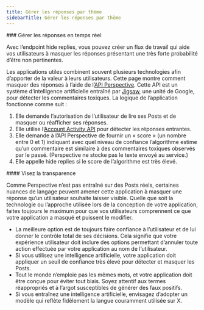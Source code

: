 ```yaml
---
title: Gérer les réponses par thème
sidebarTitle: Gérer les réponses par thème
---
```




<div id="manage-replies-in-realtime">
  ### Gérer les réponses en temps réel
</div>

Avec l’endpoint hide replies, vous pouvez créer un flux de travail qui aide vos utilisateurs à masquer les réponses présentant une très forte probabilité d’être non pertinentes.

Les applications utiles combinent souvent plusieurs technologies afin d’apporter de la valeur à leurs utilisateurs. Cette page montre comment masquer des réponses à l’aide de l’[API Perspective](https://www.perspectiveapi.com/). Cette API est un système d’intelligence artificielle entraîné par [Jigsaw](https://jigsaw.google.com/), une unité de Google, pour détecter les commentaires toxiques. La logique de l’application fonctionne comme suit :

1.  Elle demande l’autorisation de l’utilisateur de lire ses Posts et de masquer ou réafficher ses réponses.
2.  Elle utilise l’[Account Activity API](https://developer.x.com/en/docs/x-api/v1/accounts-and-users/subscribe-account-activity/overview) pour détecter les réponses entrantes.
3.  Elle demande à l’API Perspective de fournir un « score » (un nombre entre 0 et 1) indiquant avec quel niveau de confiance l’algorithme estime qu’un commentaire est similaire à des commentaires toxiques observés par le passé. (Perspective ne stocke pas le texte envoyé au service.)
4.  Elle appelle hide replies si le score de l’algorithme est très élevé.

<div id="strive-for-transparency">
  #### Visez la transparence
</div>

Comme Perspective n’est pas entraîné sur des Posts réels, certaines nuances de langage peuvent amener cette application à masquer une réponse qu’un utilisateur souhaite laisser visible. Quelle que soit la technologie ou l’approche utilisée lors de la conception de votre application, faites toujours le maximum pour que vos utilisateurs comprennent ce que votre application a masqué et puissent le modifier.

* La meilleure option est de toujours faire confiance à l’utilisateur et de lui donner le contrôle total de ses décisions. Cela signifie que votre expérience utilisateur doit inclure des options permettant d’annuler toute action effectuée par votre application au nom de l’utilisateur.
* Si vous utilisez une intelligence artificielle, votre application doit appliquer un seuil de confiance très élevé pour détecter et masquer les Posts.
* Tout le monde n’emploie pas les mêmes mots, et votre application doit être conçue pour éviter tout biais. Soyez attentif aux termes réappropriés et à l’argot susceptibles de générer des faux positifs.
* Si vous entraînez une intelligence artificielle, envisagez d’adopter un modèle qui reflète fidèlement la langue couramment utilisée sur X.